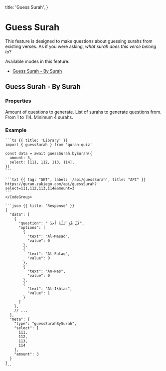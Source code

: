   title: 'Guess Surah',
}


# Guess Surah

This feature is designed to make questions about guessing surahs from existing verses. As if you were asking, _what surah does this verse belong to_?

Available modes in this feature:

- [Guess Surah - By Surah](#guess-surah-by-surah)

## Guess Surah - By Surah

### Properties

<Properties>
  <Property name="amount" type="number">
    Amount of questions to generate.
  </Property>
  <Property name="select" type="array of number">
    List of surahs to generate questions from. From 1 to 114. Minimum 4 surahs.
  </Property>
</Properties>

### Example

<Col sticky>
    <CodeGroup title="Request">

    ```ts {{ title: 'Library' }}
    import { guessSurah } from 'quran-quiz'

    const data = await guessSurah.bySurah({
      amount: 3,
      select: [111, 112, 113, 114],
    })
    ```

    ```txt {{ tag: "GET", label: '/api/guessSurah', title: "API" }}
    https://quran.zakiego.com/api/guessSurah?select=111,112,113,114&amount=3
    ```
    </CodeGroup>

    ```json {{ title: 'Response' }}
    {
      "data": [
        {
          "question": " قُلْ هُوَ ٱللَّهُ أَحَدٌ",
          "options": [
            {
              "text": "Al-Masad",
              "value": 0
            },
            {
              "text": "Al-Falaq",
              "value": 0
            },
            {
              "text": "An-Nas",
              "value": 0
            },
            {
              "text": "Al-Ikhlas",
              "value": 1
            }
          ]
        },
        // ...
      ],
      "meta": {
        "type": "guessSurahBySurah",
        "select": [
          111,
          112,
          113,
          114
        ],
        "amount": 3
      }
    }
    ```

</Col>
